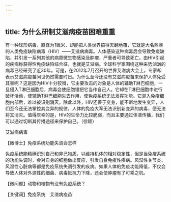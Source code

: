 ```yaml
---
---
---
```

title: 为什么研制艾滋病疫苗困难重重
---




有一种球形病毒，直径为1微米，却能把人类世界搞得天翻地覆，它就是大名鼎鼎的人类免疫缺陷病毒（HIV）——艾滋病病毒。人体感染这种病毒后会导致免疫缺陷，并引发一系列其他的病原微生物感染及肿瘤，严重者可导致死亡。由HIV引起的疾病称获得性免疫缺陷综合征，也就是艾滋病。全球科学家围绕这种来势汹汹的病毒已经研究了近30年。可是，在2012年7月召开的世界艾滋病大会上，专家却表示艾滋病疫苗问世仍然需要时日。为什么至今还没有艾滋病疫苗来保护人体免受其害呢？这是因为HIV十分狡猾，它主要攻击的对象是人体的辅助T淋巴细胞，一旦侵入T淋巴细胞后，病毒会使细胞错把它当作自己人。它却在T淋巴细胞中进行破坏活动，使辅助T淋巴细胞失去作用，使免疫系统无法发挥功能。它混入免疫细胞内部后，难以被识别消灭。除此以外，HIV还善于变身，能不断地发生变异，人们至今还无法掌控其变异的规律，人体的免疫大军无法识别新变异的病毒，便无法将其消灭。值得庆幸的是，HIV的生命力比较脆弱，而且主要通过体液传播，我们可以通过切断其传播途径来保护自己。（徐颖）

艾滋病病毒





【微博士】免疫系统功能失调会怎样

免疫系统能精确识别自己和非己物质，以维持机体的相对稳定性，但是当免疫系统的功能失调时，会对自身的细胞做出反应，引发自身免疫性疾病。风湿性关节炎、风湿性心脏病等都是免疫系统失调引发的疾病。如果人体的免疫功能降低，不仅会导致人体对外源性的细菌、病毒抵抗力下降，还会使肿瘤有了可乘之机。

【微问题】动物和植物有没有免疫系统？

【关键词】免疫系统　艾滋病疫苗